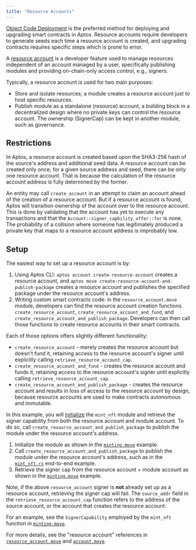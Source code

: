 ```yaml
---
title: "Resource Accounts"
---
```


[Object Code Deployment](/build/smart-contracts/deployment) is the preferred method for deploying and upgrading smart contracts in Aptos. Resource accounts require developers to generate seeds
each time a resource account is created, and upgrading contracts requires specific steps which is prone to error.

A [resource account](https://github.com/aptos-labs/aptos-core/blob/main/aptos-move/framework/aptos-framework/sources/resource_account.move)
is a developer feature used to manage resources independent of an account
managed by a user, specifically publishing modules and providing on-chain-only
access control, e.g., signers.

Typically, a resource account is used for two main purposes:

- Store and isolate resources; a module creates a resource account just to host
  specific resources.
- Publish module as a standalone (resource) account, a building block in a
  decentralized design where no private keys can control the resource account. The
  ownership (SignerCap) can be kept in another module, such as governance.

## Restrictions

In Aptos, a resource account is created based upon the SHA3-256 hash of the
source's address and additional seed data. A resource account can be created
only once; for a given source address and seed, there can be only one resource
account. That is because the calculation of the resource account address is
fully determined by the former.

An entity may call `create_account` in an attempt to claim an account ahead of
the creation of a resource account. But if a resource account is found, Aptos
will transition ownership of the account over to the resource account. This is
done by validating that the account has yet to execute any transactions and that
the `Account::signer_capbility_offer::for` is none. The probability of a
collision where someone has legitimately produced a private key that maps to a
resource account address is improbably low.

## Setup

The easiest way to set up a resource account is by:

1. Using Aptos CLI: `aptos account create-resource-account` creates a resource
   account, and `aptos move create-resource-account-and-publish-package` creates a
   resource account and publishes the specified package under the resource account's
   address.
2. Writing custom smart contracts code: in the `resource_account.move` module,
   developers can find the resource account creation functions
   `create_resource_account`, `create_resource_account_and_fund`, and
   `create_resource_account_and_publish_package`. Developers can then call those
   functions to create resource accounts in their smart contracts.

Each of those options offers slightly different functionality:

- `create_resource_account` - merely creates the resource account but doesn't
  fund it, retaining access to the resource account's signer until explicitly
  calling `retrieve_resource_account_cap`.
- `create_resource_account_and_fund` - creates the resource account and funds it,
  retaining access to the resource account's signer until explicitly calling
  `retrieve_resource_account_cap`.
- `create_resource_account_and_publish_package` - creates the resource account
  and results in loss of access to the resource account by design, because
  resource accounts are used to make contracts autonomous and immutable.

In this example, you will [initialize](https://github.com/aptos-labs/aptos-core/blob/2e9d8ee759fcd3f6e831034f05c1656b1c48efc4/aptos-move/move-examples/mint_nft/sources/minting.move#L73) the `mint_nft` module and retrieve
the signer capability from both the resource account and module account. To do
so, call `create_resource_account_and_publish_package` to publish the module
under the resource account's address.

1. Initialize the module as shown in the [`minting.move`](https://github.com/aptos-labs/aptos-core/blob/2e9d8ee759fcd3f6e831034f05c1656b1c48efc4/aptos-move/move-examples/mint_nft/sources/minting.move#L73) example.
2. Call `create_resource_account_and_publish_package` to publish the module
   under the resource account's address, such as in the [`mint_nft.rs`](https://github.com/aptos-labs/aptos-core/blob/main/aptos-move/e2e-move-tests/src/tests/mint_nft.rs#L62)
   end-to-end example.
3. Retrieve the signer cap from the resource account + module account as shown
   in the [`minting.move`](https://github.com/aptos-labs/aptos-core/blob/2e9d8ee759fcd3f6e831034f05c1656b1c48efc4/aptos-move/move-examples/mint_nft/sources/minting.move#L83) example.

Note, if the above `resource_account` signer is **not** already set up as a
resource account, retrieving the signer cap will fail. The `source_addr` field
in the `retrieve_resource_account_cap` function refers to the address of the
source account, or the account that creates the resource account.

For an example, see the `SignerCapability` employed by the `mint_nft` function
in [`minting.move`](https://github.com/aptos-labs/aptos-core/blob/2e9d8ee759fcd3f6e831034f05c1656b1c48efc4/aptos-move/move-examples/mint_nft/sources/minting.move#L143-L181).

For more details, see the "resource account" references in [`resource_account.move`](https://github.com/aptos-labs/aptos-core/blob/main/aptos-move/framework/aptos-framework/sources/resource_account.move)
and [`account.move`](https://github.com/aptos-labs/aptos-core/blob/main/aptos-move/framework/aptos-framework/sources/account/account.move).
